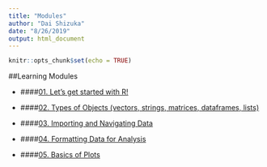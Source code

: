 ```yaml
---
title: "Modules"
author: "Dai Shizuka"
date: "8/26/2019"
output: html_document
---
```


```r
knitr::opts_chunk$set(echo = TRUE)
```

##Learning Modules

* ####[01. Let's get started with R!](01.Intro.html)

* ####[02. Types of Objects (vectors, strings, matrices, dataframes, lists)](02.ObjectTypes.html)

* ####[03. Importing and Navigating Data](03.Data.html)

* ####[04. Formatting Data for Analysis](04.DataFormat.html)

* ####[05. Basics of Plots](05.Plots_1.html)